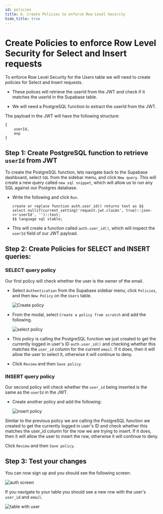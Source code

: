 ```yaml
---
id: policies
title: 6. Create Policies to enforce Row Level Security
hide_title: true
---
```


# Create Policies to enforce Row Level Security for Select and Insert requests

To enforce Row Level Security for the Users table we will need to create policies for Select and Insert requests.

- These polices will retrieve the userId from the JWT and check if it matches the userId in the Supabase table.

- We will need a PostgreSQL function to extract the userId from the JWT.

The payload in the JWT will have the following structure:

```
{
    userId,
    exp
}
```

## Step 1: Create PostgreSQL function to retrieve `userId` from JWT
To create the PostgreSQL function, lets navigate back to the Supabase dashboard, select `SQL` from the sidebar menu, and click `New query`. This will create a new query called `new sql snippet`, which will allow us to run any SQL against our Postgres database.

- Write the following and click `Run`.

    ```
    create or replace function auth.user_id() returns text as $$
    select nullif(current_setting('request.jwt.claims', true)::json->>'userId', '')::text;
    $$ language sql stable;
    ```

- This will create a function called `auth.user_id()`, which will inspect the `userId` field of our JWT payload.

## Step 2: Create Policies for SELECT and INSERT queries:

### SELECT query policy

Our first policy will check whether the user is the owner of the email.

- Select `Authentication` from the Supabase sidebar menu, click `Policies`, and then `New Policy` on the `Users` table.

    ![Create policy](/img/thirdpartyemailpassword/supabase/create_policy.png)

- From the modal, select `Create a policy from scratch` and add the following.

    ![select policy](/img/thirdpartyemailpassword/supabase/policy_config_select.png)

- This policy is calling the PostgreSQL function we just created to get the currently logged in user's ID `auth.user_id()` and checking whether this matches the `user_id` column for the current `email`. If it does, then it will allow the user to select it, otherwise it will continue to deny.

- Click `Review` and then `Save policy`.

### INSERT query policy

Our second policy will check whether the `user_id` being inserted is the same as the `userId` in the JWT.

- Create another policy and add the following:

    ![insert policy](/img/thirdpartyemailpassword/supabase/policy_config_insert.png)

Similar to the previous policy we are calling the PostgreSQL function we created to get the currently logged in user's ID  and check whether this matches the user_id column for the row we are trying to insert. If it does, then it will allow the user to insert the row, otherwise it will continue to deny.

Click `Review` and then `Save policy`.

## Step 3: Test your changes

You can now sign up and you should see the following screen:

![auth screen](/img/thirdpartyemailpassword/supabase/supabase_app_authenticated_screen.png)

If you navigate to your table you should see a new row with the user's `user_id` and `email`.

![table with user](/img/thirdpartyemailpassword/supabase/table_with_user.png)